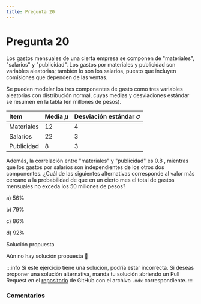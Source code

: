 ```yaml
---
title: Pregunta 20
---
```



# Pregunta 20

<div className="exercise">
Los gastos mensuales de una cierta empresa se componen de "materiales", "salarios" y "publicidad". Los gastos por materiales y publicidad son variables aleatorias; también lo son los salarios, puesto que incluyen comisiones que dependen de las ventas.

Se pueden modelar los tres componentes de gasto como tres variables aleatorias con distribución normal, cuyas medias y desviaciones estándar se resumen en la tabla (en millones de pesos).

| Item | Media $\mu$ | Desviación estándar $\sigma$ |
| :--- | :--- | :--- |
| Materiales | 12 | 4 |
| Salarios | 22 | 3 |
| Publicidad | 8 | 3 |

Además, la correlación entre "materiales" y "publicidad" es 0.8 , mientras que los gastos por salarios son independientes de los otros dos componentes.
¿Cuál de las siguientes alternativas corresponde al valor más cercano a la probabilidad de que en un cierto mes el total de gastos mensuales no exceda los 50 millones de pesos?

a) $56 \%$

b) $79 \%$

c) $86 \%$

d) $92 \%$
</div>

<MDXDetails>
<summary>Solución propuesta</summary>

Aún no hay solución propuesta 🥲

:::info 
Si este ejercicio tiene una solución, podría estar incorrecta. Si deseas proponer una solución alternativa, manda tu solución abriendo
un Pull Request en el [repositorio](https://github.com/crow-rojas/apuntes-fundamentals/pulls) de GitHub con el archivo
`.mdx` correspondiente. 
:::

</MDXDetails>

### Comentarios

<Disqus
  url="https://crow-rojas.github.io/apuntes-fundamentals/docs/mathematics/probability-and-statistics/exercises/2018-2/p20"
  identifier="docs/mathematics/probability-and-statistics/exercises/2018-2/p20"
  title="2018-2 Probabilidades y Estadística - Pregunta 20"
/>
